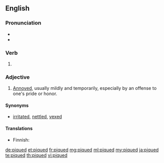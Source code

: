 ==English==

===Pronunciation===
* {{IPA|/piːkt/|lang=en}}
* {{homophones|peaked|peeked|lang=en}}

===Verb===
{{head|en|verb form}}

# {{en-past of|pique}}

===Adjective===
{{en-adj}}

# [[annoyed|Annoyed]], usually mildly and temporarily, especially by an offense to one's pride or honor.

====Synonyms====
* {{sense|annoyed}} [[irritated]], [[nettled]], [[vexed]]

====Translations====
{{trans-top|mildly and temporarily annoyed}}
* Finnish: {{t|fi|närkästynyt}}
{{trans-mid}}
{{trans-bottom}}

[[de:piqued]]
[[et:piqued]]
[[fr:piqued]]
[[mg:piqued]]
[[ml:piqued]]
[[my:piqued]]
[[ja:piqued]]
[[te:piqued]]
[[th:piqued]]
[[vi:piqued]]